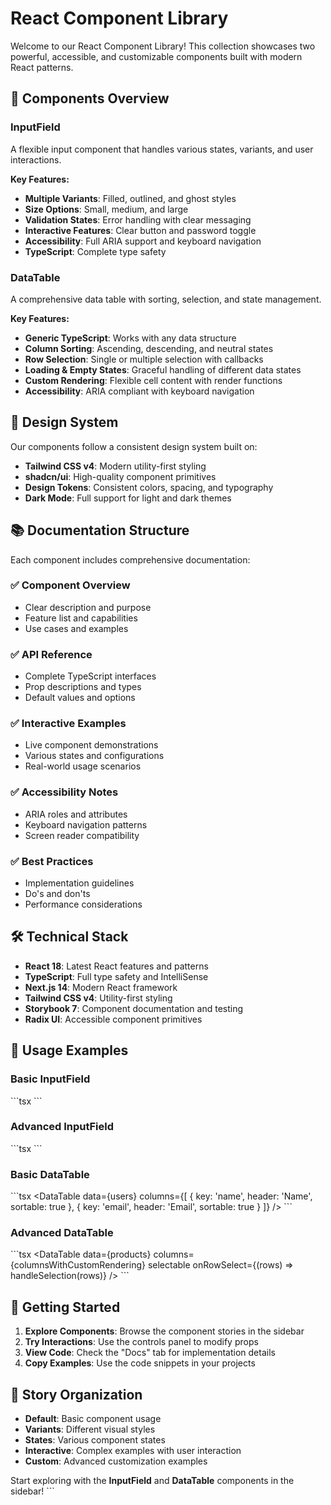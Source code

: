 
<Meta title="Introduction" />

# React Component Library

Welcome to our React Component Library! This collection showcases two powerful, accessible, and customizable components built with modern React patterns.

## 🚀 Components Overview

### InputField
A flexible input component that handles various states, variants, and user interactions.

**Key Features:**
- **Multiple Variants**: Filled, outlined, and ghost styles
- **Size Options**: Small, medium, and large
- **Validation States**: Error handling with clear messaging
- **Interactive Features**: Clear button and password toggle
- **Accessibility**: Full ARIA support and keyboard navigation
- **TypeScript**: Complete type safety

### DataTable
A comprehensive data table with sorting, selection, and state management.

**Key Features:**
- **Generic TypeScript**: Works with any data structure
- **Column Sorting**: Ascending, descending, and neutral states
- **Row Selection**: Single or multiple selection with callbacks
- **Loading & Empty States**: Graceful handling of different data states
- **Custom Rendering**: Flexible cell content with render functions
- **Accessibility**: ARIA compliant with keyboard navigation

## 🎨 Design System

Our components follow a consistent design system built on:
- **Tailwind CSS v4**: Modern utility-first styling
- **shadcn/ui**: High-quality component primitives
- **Design Tokens**: Consistent colors, spacing, and typography
- **Dark Mode**: Full support for light and dark themes

## 📚 Documentation Structure

Each component includes comprehensive documentation:

### ✅ Component Overview
- Clear description and purpose
- Feature list and capabilities
- Use cases and examples

### ✅ API Reference
- Complete TypeScript interfaces
- Prop descriptions and types
- Default values and options

### ✅ Interactive Examples
- Live component demonstrations
- Various states and configurations
- Real-world usage scenarios

### ✅ Accessibility Notes
- ARIA roles and attributes
- Keyboard navigation patterns
- Screen reader compatibility

### ✅ Best Practices
- Implementation guidelines
- Do's and don'ts
- Performance considerations

## 🛠️ Technical Stack

- **React 18**: Latest React features and patterns
- **TypeScript**: Full type safety and IntelliSense
- **Next.js 14**: Modern React framework
- **Tailwind CSS v4**: Utility-first styling
- **Storybook 7**: Component documentation and testing
- **Radix UI**: Accessible component primitives

## 🎯 Usage Examples

### Basic InputField
\`\`\`tsx
<InputField
  label="Email Address"
  placeholder="Enter your email"
  helperText="We'll never share your email"
/>
\`\`\`

### Advanced InputField
\`\`\`tsx
<InputField
  label="Password"
  type="password"
  showPasswordToggle
  showClearButton
  invalid={hasError}
  errorMessage="Password is required"
/>
\`\`\`

### Basic DataTable
\`\`\`tsx
<DataTable
  data={users}
  columns={[
    { key: 'name', header: 'Name', sortable: true },
    { key: 'email', header: 'Email', sortable: true }
  ]}
/>
\`\`\`

### Advanced DataTable
\`\`\`tsx
<DataTable
  data={products}
  columns={columnsWithCustomRendering}
  selectable
  onRowSelect={(rows) => handleSelection(rows)}
/>
\`\`\`

## 🚀 Getting Started

1. **Explore Components**: Browse the component stories in the sidebar
2. **Try Interactions**: Use the controls panel to modify props
3. **View Code**: Check the "Docs" tab for implementation details
4. **Copy Examples**: Use the code snippets in your projects

## 📖 Story Organization

- **Default**: Basic component usage
- **Variants**: Different visual styles
- **States**: Various component states
- **Interactive**: Complex examples with user interaction
- **Custom**: Advanced customization examples

Start exploring with the **InputField** and **DataTable** components in the sidebar!
\`\`\`
